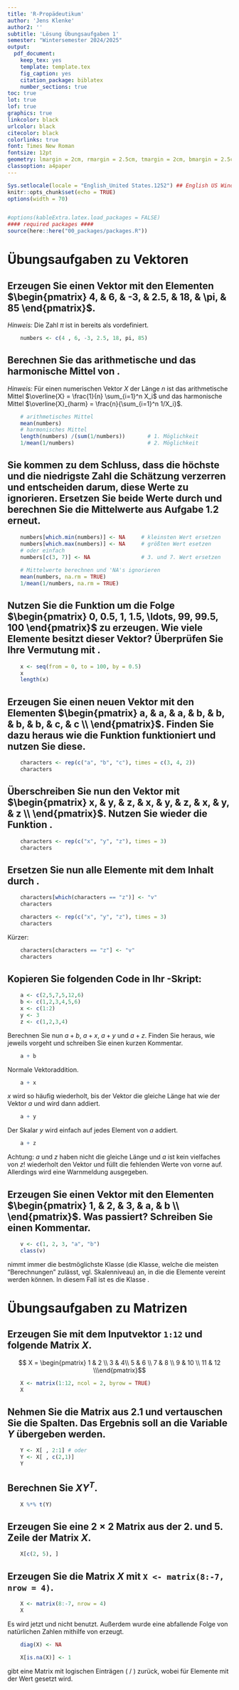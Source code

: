 ```yaml
---
title: 'R-Propädeutikum'
author: 'Jens Klenke'
author2: ''
subtitle: 'Lösung Übungsaufgaben 1'
semester: "Wintersemester 2024/2025"
output:
  pdf_document:
    keep_tex: yes
    template: template.tex
    fig_caption: yes
    citation_package: biblatex
    number_sections: true
toc: true
lot: true
lof: true
graphics: true
linkcolor: black
urlcolor: black
citecolor: black
colorlinks: true
font: Times New Roman
fontsize: 12pt
geometry: lmargin = 2cm, rmargin = 2.5cm, tmargin = 2cm, bmargin = 2.5cm
classoption: a4paper
---
```


```r
Sys.setlocale(locale = "English_United States.1252") ## English US Windows
knitr::opts_chunk$set(echo = TRUE)
options(width = 70)


#options(kableExtra.latex.load_packages = FALSE)
#### required packages ####
source(here::here("00_packages/packages.R"))
```

# Übungsaufgaben zu Vektoren 

## Erzeugen Sie einen Vektor \texttt{numbers} mit den Elementen $\begin{pmatrix} 4, & 6, & -3, & 2.5, & 18, & \pi, &  85 \end{pmatrix}$.

*Hinweis:* Die Zahl $\pi$ ist in \texttt{R} bereits als \texttt{pi} vordefiniert.

```r
    numbers <- c(4 , 6, -3, 2.5, 18, pi, 85)
```

\vspace{0.5cm}

## Berechnen Sie das arithmetische und das harmonische Mittel von \texttt{numbers}.

*Hinweis:* Für einen numerischen Vektor $X$ der Länge $n$ ist das arithmetische Mittel $\overline{X} = \frac{1}{n} \sum_{i=1}^n X_i$ und das harmonische Mittel $\overline{X}_{harm} = \frac{n}{\sum_{i=1}^n 1/X_i}$.

```r
    # arithmetisches Mittel
    mean(numbers) 
    # harmonisches Mittel
    length(numbers) /(sum(1/numbers))       # 1. Möglichkeit
    1/mean(1/numbers)                       # 2. Möglichkeit
```

\vspace{0.5cm}

## Sie kommen zu dem Schluss, dass die höchste und die niedrigste Zahl die Schätzung verzerren und entscheiden darum, diese Werte zu ignorieren. Ersetzen Sie beide Werte durch \texttt{NA} und berechnen Sie die Mittelwerte aus Aufgabe 1.2 erneut.

```r
    numbers[which.min(numbers)] <- NA     # kleinsten Wert ersetzen
    numbers[which.max(numbers)] <- NA     # größten Wert esetzen 
    # oder einfach 
    numbers[c(3, 7)] <- NA                # 3. und 7. Wert ersetzen 
    
    # Mittelwerte berechnen und 'NA's ignorieren
    mean(numbers, na.rm = TRUE)
    1/mean(1/numbers, na.rm = TRUE)
```

\vspace{0.5cm}

## Nutzen Sie die Funktion \texttt{seq()} um die Folge \linebreak $\begin{pmatrix} 0, 0.5, 1, 1.5, \ldots, 99, 99.5, 100 \end{pmatrix}$ zu erzeugen. Wie viele Elemente besitzt dieser Vektor? Überprüfen Sie Ihre Vermutung mit \texttt{length()}.

```r
    x <- seq(from = 0, to = 100, by = 0.5)
    x
    length(x)
```

\vspace{0.5cm}

## Erzeugen Sie einen neuen Vektor \texttt{characters} mit den Elementen $\begin{pmatrix} a, & a, & a,  & b, & b, & b, & b, & c, & c \\ \end{pmatrix}$. Finden Sie dazu heraus wie die Funktion \texttt{rep()} funktioniert und nutzen Sie diese. 

```r
    characters <- rep(c("a", "b", "c"), times = c(3, 4, 2))
    characters
```

\vspace{0.5cm}

## Überschreiben Sie nun den Vektor  \texttt{characters}  mit \linebreak  $\begin{pmatrix} x, & y, & z, & x, & y, & z, & x, & y, & z \\ \end{pmatrix}$. Nutzen Sie wieder die Funktion \texttt{rep()}.

```r
    characters <- rep(c("x", "y", "z"), times = 3)
    characters
```
\vspace{0.5cm}

## Ersetzen Sie nun alle Elemente mit dem Inhalt \texttt{"z"} durch \texttt{"v"}.

```r
    characters[which(characters == "z")] <- "v"
    characters
```

```r
    characters <- rep(c("x", "y", "z"), times = 3)
    characters
```

Kürzer:
```r
    characters[characters == "z"] <- "v"
    characters
```


\vspace{0.5cm}

## Kopieren Sie folgenden Code in Ihr \texttt{R}-Skript:

```r
    a <- c(2,5,7,5,12,6)
    b <- c(1,2,3,4,5,6)
    x <- c(1:2)
    y <- 3
    z <- c(1,2,3,4)
```
    
Berechnen Sie nun $a+b$, $a+x$, $a+y$ und $a+z$. Finden Sie heraus, wie \texttt{R} jeweils vorgeht und schreiben Sie einen kurzen Kommentar.

```r
    a + b 
```

Normale Vektoraddition.

```r
    a + x
```

$x$ wird so häufig wiederholt, bis der Vektor die gleiche Länge hat wie der Vektor $a$ und wird dann addiert.

```r
    a + y
```

Der Skalar $y$ wird einfach auf jedes Element von $a$ addiert.

```r
    a + z
```

Achtung: $a$ und $z$ haben nicht die gleiche Länge und $a$ ist kein vielfaches von $z$! \texttt{R} wiederholt den Vektor und füllt die fehlenden Werte von vorne auf. Allerdings wird eine Warnmeldung ausgegeben. 


\vspace{0.5cm}

## Erzeugen Sie einen Vektor mit den Elementen $\begin{pmatrix} 1, & 2, & 3, & a, & b \\ \end{pmatrix}$. Was passiert? Schreiben Sie einen Kommentar.

```r
    v <- c(1, 2, 3, "a", "b")
    class(v)
```

\texttt{R} nimmt immer die bestmöglichste Klasse (die Klasse, welche die meisten "Berechnungen" zulässt, vgl. Skalenniveau) an, in die die Elemente vereint werden können. In diesem Fall ist es die Klasse \texttt{character}. 
  

\vspace{0.5cm}

# Übungsaufgaben zu Matrizen 

## Erzeugen Sie mit dem Inputvektor `1:12` und \texttt{matrix()} folgende Matrix $X$.

$$ X = \begin{pmatrix} 1 & 2 \\ 3 & 4\\ 5 & 6 \\ 7 & 8 \\
9 & 10 \\ 11 & 12 \\\end{pmatrix}$$

```r
    X <- matrix(1:12, ncol = 2, byrow = TRUE)
    X
```

\vspace{0.5cm}

## Nehmen Sie die Matrix aus 2.1 und vertauschen Sie die Spalten. Das Ergebnis soll an die Variable $Y$ übergeben werden. 

```r
    Y <- X[ , 2:1] # oder
    Y <- X[ , c(2,1)]
    Y
```

\vspace{0.5cm}

## Berechnen Sie $XY^{T}$.

```r
    X %*% t(Y)
```

\vspace{0.5cm}

## Erzeugen Sie eine $2 \times 2$ Matrix aus der 2. und 5. Zeile der Matrix $X$.

```r
    X[c(2, 5), ]
```

\vspace{0.5cm}

## Erzeugen Sie die Matrix $X$ mit `X <- matrix(8:-7, nrow = 4)`.

```r
    X <- matrix(8:-7, nrow = 4)
    X
```

Es wird jetzt \texttt{nrow} und nicht \texttt{ncol} benutzt. Außerdem wurde eine abfallende Folge von natürlichen Zahlen mithilfe von \texttt{:} erzeugt.

\begin{enumerate} 
  \item Ersetzen Sie die Elemente auf der Hauptdiagonalen durch \texttt{NA}s. 
\end{enumerate}

```r
    diag(X) <- NA
```

\begin{enumerate} \setcounter{enumi}{1}
  \item Ersetzen Sie jetzt alle \texttt{NA}s in der Matrix mit dem Wert $1$. Nutzen Sie dazu die Funktion \texttt{is.na()}.
\end{enumerate}

```r
    X[is.na(X)] <- 1
```

\texttt{is.na(X)} gibt eine Matrix mit logischen Einträgen (\texttt{TRUE} / \texttt{FALSE}) zurück, wobei für Elemente mit \texttt{NA} der Wert \texttt{TRUE} gesetzt wird.


